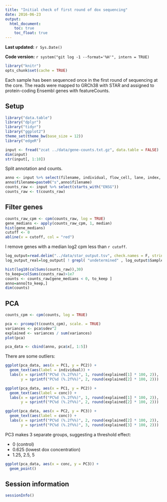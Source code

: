 ```yaml
---
title: "Initial check of first round of dox sequencing"
date: 2016-06-23
output:
  html_document:
    toc: true
    toc_float: true
---
```


**Last updated:** `r Sys.Date()`

**Code version:** `r system("git log -1 --format='%H'", intern = TRUE)`

```r
library("knitr")
opts_chunk$set(cache = TRUE)
```


Each sample has been sequenced once in the first round of sequencing at the core.
The reads were mapped to GRCh38 with STAR and assigned to protein-coding Ensembl genes with featureCounts.

## Setup

```r
library("data.table")
library("dplyr")
library("tidyr")
library("ggplot2")
theme_set(theme_bw(base_size = 12))
library("edgeR")
```


```r
input <- fread("zcat ../data/gene-counts.txt.gz", data.table = FALSE)
dim(input)
str(input[, 1:10])
```

Split annotation and counts.

```r
anno <- input %>% select(filename, individual, flow_cell, lane, index, conc)
anno$filename=paste0("s",anno$filename)
counts_raw <- input %>% select(starts_with("ENSG")) 
counts_raw <- t(counts_raw)
```

## Filter genes

```r
counts_raw_cpm <- cpm(counts_raw, log = TRUE)
gene_medians <- apply(counts_raw_cpm, 1, median)
hist(gene_medians)
cutoff <- 0
abline(v = cutoff, col = "red")
```

I remove genes with a median log2 cpm less than `r cutoff`.

```r
log_output=read.delim("../data/star_output.tsv", check.names = F, stringsAsFactors = F)
log_output_real=log_output[ ! grepl( "undetermined" , log_output$Sample ), ]

hist(log10(colSums(counts_raw)),30)
to_keep=colSums(counts_raw)>1e7
counts <- counts_raw[gene_medians < 0, to_keep ]
anno=anno[to_keep,]
dim(counts)
```

## PCA

```r
counts_cpm <- cpm(counts, log = TRUE)
```

```r
pca <- prcomp(t(counts_cpm), scale. = TRUE)
variances <- pca$sdev^2
explained <- variances / sum(variances)
plot(pca)
```

```r
pca_data <- cbind(anno, pca$x[, 1:5])
```

There are some outliers:

```r
ggplot(pca_data, aes(x = PC1, y = PC2)) +
  geom_text(aes(label = individual)) +
  labs(x = sprintf("PC%d (%.2f%%)", 1, round(explained[1] * 100, 2)),
       y = sprintf("PC%d (%.2f%%)", 2, round(explained[2] * 100, 2)))
```

```r
ggplot(pca_data, aes(x = PC1, y = PC2)) +
  geom_text(aes(label = conc)) +
  labs(x = sprintf("PC%d (%.2f%%)", 1, round(explained[1] * 100, 2)),
       y = sprintf("PC%d (%.2f%%)", 2, round(explained[2] * 100, 2)))
```

```r
ggplot(pca_data, aes(x = PC2, y = PC3)) +
  geom_text(aes(label = conc)) +
  labs(x = sprintf("PC%d (%.2f%%)", 2, round(explained[2] * 100, 2)),
       y = sprintf("PC%d (%.2f%%)", 3, round(explained[3] * 100, 2)))
```

PC3 makes 3 separate groups, suggesting a threshold effect:

*  0 (control)
*  0.625 (lowest dox concentration)
*  1.25, 2.5, 5

```r
ggplot(pca_data, aes(x = conc, y = PC3)) +
  geom_point()
```

## Session information

```r
sessionInfo()
```

